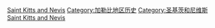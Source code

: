 [[Category:北美洲各国历史|Saint Kitts and Nevis]]
[[Category:加勒比地区历史|Category:加勒比地区历史]]
[[Category:圣基茨和尼维斯|Category:圣基茨和尼维斯]]
[[Category:各島嶼歷史|Saint Kitts and Nevis]]